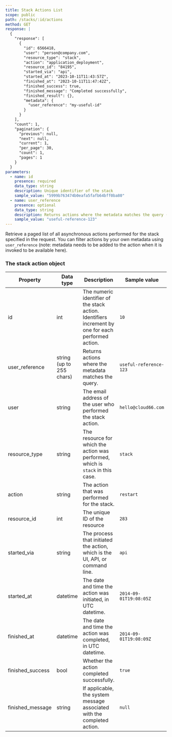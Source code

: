 ```yaml
---
title: Stack Actions List
scope: public
path: /stacks/:id/actions
method: GET
response: |
  {
    "response": [
      {
        "id": 6566418,
        "user": "person@company.com",
        "resource_type": "stack",
        "action": "application_deployment",
        "resource_id": "84195",
        "started_via": "api",
        "started_at": "2023-10-11T11:43:57Z",
        "finished_at": "2023-10-11T11:47:42Z",
        "finished_success": true,
        "finished_message": "Completed successfully",
        "finished_result": {},
        "metadata": {
          "user_reference": "my-useful-id"
        }
      }
    ],
    "count": 1,
    "pagination": {
      "previous": null,
      "next": null,
      "current": 1,
      "per_page": 30,
      "count": 1,
      "pages": 1
    }
  }
parameters:
  - name: id
    presence: required
    data_type: string
    description: Unique identifier of the stack
    sample_value: "5999b763474b0eafa5fafb64bff0ba80"
  - name: user_reference
    presence: optional
    data_type: string
    description: Returns actions where the metadata matches the query (up to 255 chars)
    sample_value: "useful-reference-123"
---
```


Retrieve a paged list of all asynchronous actions performed for the stack specified in the request. You can filter actions by your own metadata using `user_reference` (note: metadata needs to be added to the action when it is invoked to be available here).

### The stack action object

| Property | Data type | Description | Sample value |
| ------------- | --------- | ----------------------------------- | ---------------- |
| id | int | The numeric identifier of the stack action. Identifiers increment by one for each performed action. | `10` |
| user_reference | string (up to 255 chars) | Returns actions where the metadata matches the query. | `useful-reference-123` |
| user | string | The email address of the user who performed the stack action. | `hello@cloud66.com`|
| resource_type | string | The resource for which the action was performed, which is `stack` in this case. | `stack` |
| action | string | The action that was performed for the stack. | `restart` |
| resource_id | int | The unique ID of the resource | `283` |
| started_via | string | The process that initiated the action, which is the UI, API, or command line. | `api` |
| started_at | datetime | The date and time the action was initiated, in UTC datetime. | `2014-09-01T19:08:05Z` |
| finished_at | datetime | The date and time the action was completed, in UTC datetime. | `2014-09-01T19:08:09Z` |
| finished_success | bool | Whether the action completed successfully. | `true` |
| finished_message | string | If applicable, the system message associated with the completed action. | `null` |